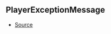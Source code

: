## PlayerExceptionMessage



- [Source](https://github.com/Androz2091/discord-player/blob/e52c3ab/packages/utils/src/Errors.ts#L1)